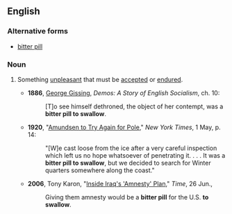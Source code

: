 ==English==

===Alternative forms===
* [[bitter pill]]

===Noun===
{{en-noun|sg=[[bitter]] [[pill]] [[to]] [[swallow]]|bitter pills to swallow}}

# {{idiom}} Something [[unpleasant]] that must be [[accepted]] or [[endured]].
#* '''1886''', [[w:George Gissing|George Gissing]], ''Demos: A Story of English Socialism'', ch. 10:
#*: [T]o see himself dethroned, the object of her contempt, was a '''bitter pill to swallow'''.
#* '''1920''', "[http://query.nytimes.com/mem/archive-free/pdf?_r=1&res=9C07E0D91E31E03ABC4953DFB366838B639EDE Amundsen to Try Again for Pole]," ''New York Times'', 1 May, p. 14:  
#*: "[W]e cast loose from the ice after a very careful inspection which left us no hope whatsoever of penetrating it. . . . It was a '''bitter pill to swallow''', but we decided to search for Winter quarters somewhere along the coast."
#*'''2006''', Tony Karon, "[http://www.time.com/time/world/article/0,8599,1208298,00.html Inside Iraq's 'Amnesty' Plan]," ''Time'', 26 Jun.,
#*:Giving them amnesty would be a '''bitter pill''' for the U.S. '''to swallow'''.